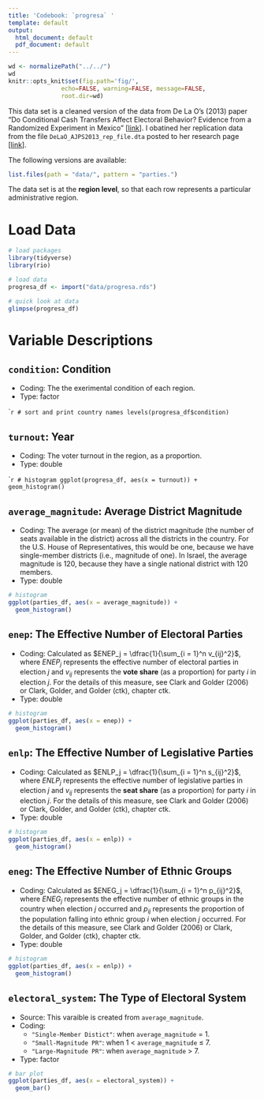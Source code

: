 ```yaml
---
title: 'Codebook: `progresa` '
template: default
output:
  html_document: default
  pdf_document: default
---
```


```r
wd <- normalizePath("../../")
wd
knitr::opts_knit$set(fig.path='fig/',
               echo=FALSE, warning=FALSE, message=FALSE,
               root.dir=wd)
```

This data set is a cleaned version of the data from De La O's (2013) paper "Do Conditional Cash Transfers Affect Electoral Behavior? Evidence from a Randomized Experiment in Mexico" [[link](http://campuspress.yale.edu/anadelao/files/2010/11/DeLaO_AJPS2013.pdf)]. I obatined her replication data from the file `DeLaO_AJPS2013_rep_file.dta` posted to her research page [[link](http://campuspress.yale.edu/anadelao/research/)].

The following versions are available:

```r
list.files(path = "data/", pattern = "parties.")
```


The data set is at the **region level**, so that each row represents a particular administrative region.

# Load Data

```r
# load packages
library(tidyverse)
library(rio)

# load data
progresa_df <- import("data/progresa.rds")

# quick look at data
glimpse(progresa_df)
```

# Variable Descriptions

## `condition`: Condition

- Coding: The the exerimental condition of each region.
- Type: factor

````r
# sort and print country names
levels(progresa_df$condition)
```

## `turnout`: Year

- Coding: The voter turnout in the region, as a proportion.
- Type: double

````r
# histogram
ggplot(progresa_df, aes(x = turnout)) + 
  geom_histogram()
```

## `average_magnitude`: Average District Magnitude

- Coding: The average (or mean) of the district magnitude (the number of seats available in the district) across all the districts in the country. For the U.S. House of Representatives, this would be one, because we have single-member districts (i.e., magnitude of one). In Israel, the average magnitude is 120, because they have a single national district with 120 members.
- Type: double

```r
# histogram
ggplot(parties_df, aes(x = average_magnitude)) + 
  geom_histogram()
```

## `enep`: The Effective Number of **Electoral** Parties

- Coding: Calculated as $ENEP_j = \dfrac{1}{\sum_{i = 1}^n v_{ij}^2}$, where $ENEP_j$ represents the effective number of electoral parties in election $j$ and $v_{ij}$ represents the **vote share** (as a proportion) for party $i$ in election $j$. For the details of this measure, see Clark and Golder (2006) or Clark, Golder, and Golder (ctk), chapter ctk. 
- Type: double

```r
# histogram
ggplot(parties_df, aes(x = enep)) + 
  geom_histogram()
```

## `enlp`: The Effective Number of **Legislative** Parties

- Coding: Calculated as $ENLP_j = \dfrac{1}{\sum_{i = 1}^n s_{ij}^2}$, where $ENLP_j$ represents the effective number of legislative parties in election $j$ and $v_{ij}$ represents the **seat share** (as a proportion) for party $i$ in election $j$. For the details of this measure, see Clark and Golder (2006) or Clark, Golder, and Golder (ctk), chapter ctk. 
- Type: double

```r
# histogram
ggplot(parties_df, aes(x = enlp)) + 
  geom_histogram()
```

## `eneg`: The Effective Number of **Ethnic Groups**

- Coding: Calculated as $ENEG_j = \dfrac{1}{\sum_{i = 1}^n p_{ij}^2}$, where $ENEG_j$ represents the effective number of ethnic groups in the country when election $j$ occurred and $p_{ij}$ represents the proportion of the population falling into ethnic group $i$ when election $j$ occurred. For the details of this measure, see Clark and Golder (2006) or Clark, Golder, and Golder (ctk), chapter ctk. 
- Type: double

```r
# histogram
ggplot(parties_df, aes(x = enlp)) + 
  geom_histogram()
```

## `electoral_system`: The Type of Electoral System

- Source: This varaible is created from `average_magnitude`.
- Coding:
    - `"Single-Member Distict"`: when `average_magnitude` = 1.
    - `"Small-Magnitude PR"`: when 1 < `average_magnitude` $\leq$ 7.
    - `"Large-Magnitude PR"`: when `average_magnitude` > 7.
- Type: factor

```r
# bar plot
ggplot(parties_df, aes(x = electoral_system)) + 
  geom_bar()
```

